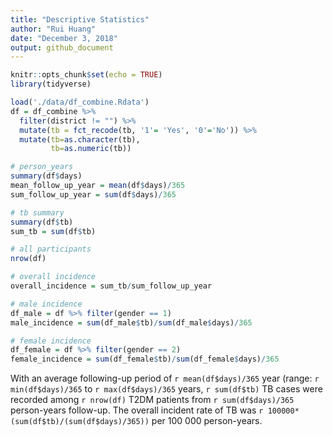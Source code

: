 ```yaml
---
title: "Descriptive Statistics"
author: "Rui Huang"
date: "December 3, 2018"
output: github_document
---
```


```r
knitr::opts_chunk$set(echo = TRUE)
library(tidyverse)
```

```r
load('./data/df_combine.Rdata')
df = df_combine %>% 
  filter(district != "") %>% 
  mutate(tb = fct_recode(tb, '1'= 'Yes', '0'='No')) %>% 
  mutate(tb=as.character(tb),
         tb=as.numeric(tb)) 

# person_years
summary(df$days)
mean_follow_up_year = mean(df$days)/365
sum_follow_up_year = sum(df$days)/365

# tb summary
summary(df$tb)
sum_tb = sum(df$tb)

# all participants
nrow(df)

# overall incidence
overall_incidence = sum_tb/sum_follow_up_year

# male incidence
df_male = df %>% filter(gender == 1)
male_incidence = sum(df_male$tb)/sum(df_male$days)/365

# female incidence
df_female = df %>% filter(gender == 2)
female_incidence = sum(df_female$tb)/sum(df_female$days)/365

```

With an average following-up period of `r mean(df$days)/365` year (range: `r min(df$days)/365` to `r max(df$days)/365` years, `r sum(df$tb)` TB cases were recorded among `r nrow(df)` T2DM patients from `r sum(df$days)/365` person-years follow-up. The overall incident rate of TB was `r 100000*(sum(df$tb)/(sum(df$days)/365))` per 100 000 person-years.

